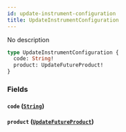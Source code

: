```yaml
---
id: update-instrument-configuration
title: UpdateInstrumentConfiguration
---
```



No description

```graphql
type UpdateInstrumentConfiguration {
  code: String!
  product: UpdateFutureProduct!
}
```


### Fields

#### `code` ([`String`](/docs/graphql/scalars/string))




#### `product` ([`UpdateFutureProduct`](/docs/graphql/objects/update-future-product))






